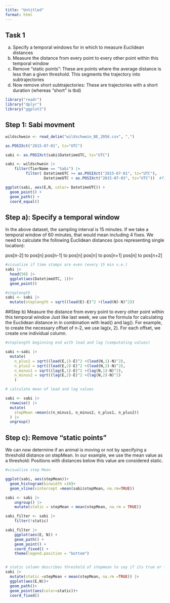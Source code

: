 ```yaml
---
title: "Untitled"
format: html
---
```


## Task 1

a) Specify a temporal windows for in which to measure Euclidean distances
b) Measure the distance from every point to every other point within this temporal window 
c) Remove “static points”: These are points where the average distance is less than a given threshold. This segments the trajectory into subtrajectories
d) Now remove short subtrajectories: These are trajectories with a short duration (whereas “short” is tbd)

```r
library("readr")
library("dplyr")
library("ggplot2")

```

## Step 1: Sabi movment

```r
wildschwein <- read_delim("wildschwein_BE_2056.csv", ",")

as.POSIXct("2015-07-01", tz="UTC")

sabi <- as.POSIXct(sabi$DatetimeUTC, tz="UTC")

sabi <- wildschwein |>
    filter(TierName == "Sabi") |> 
         filter( DatetimeUTC >= as.POSIXct("2015-07-01", tz="UTC"), 
                 DatetimeUTC < as.POSIXct("2015-07-03", tz="UTC"))  #filter Sabi and choose a certain time length


```

```r
ggplot(sabi, aes(E,N, color= DatetimeUTC)) +
  geom_point() +
  geom_path() +
  coord_equal()
```



## Step a): Specify a temporal window 
In the above dataset, the sampling interval is 15 minutes. If we take a temporal window of 60 minutes, that would mean including 4 fixes. We need to calculate the following Euclidean distances (pos representing single location):

pos[n-2] to pos[n]
pos[n-1] to pos[n]
pos[n] to pos[n+1]
pos[n] to pos[n+2]

```r
#visualise if time stamps are even (every 15 min v.e.)
sabi |> 
  head(50) |> 
  ggplot(aes(DatetimeUTC, 1))+
  geom_point()

#steplength
sabi <- sabi |> 
  mutate(steplength = sqrt((lead(E)-E)^2 +(lead(N)-N)^2))
```
##Step b)
Measure the distance from every point to every other point within this temporal window 
Just like last week, we use the formula for calculating the Euclidean distance in in combination with lead() and lag(). For example, to create the necessary offset of n-2, we use lag(x, 2). For each offset, we create one individual column.

```r
#steplength beginning end with lead and lag (computating values)

sabi <-sabi |> 
  mutate(
    n_plus1 = sqrt((lead(E,1)-E)^2 +(lead(N,1)-N)^2),
    n_plus2 = sqrt((lead(E,2)-E)^2 +(lead(N,2)-N)^2),
    n_minus1 = sqrt((lag(E,1)-E)^2 +(lag(N,1)-N)^2),
    n_minus2 = sqrt((lag(E,2)-E)^2 +(lag(N,2)-N)^2)
    )

# calculate mean of lead and lag values

sabi <- sabi |> 
  rowwise() |> 
  mutate(
    stepMean =mean(c(n_minus1, n_minus2, n_plus1, n_plus2))
  ) |> 
  ungroup()
```
## Step c): Remove “static points”
We can now determine if an animal is moving or not by specifying a threshold distance on stepMean. In our example, we use the mean value as a threshold: Positions with distances below this value are considered static.

```r
#visualise step Mean

ggplot(sabi, aes(stepMean))+
  geom_histogram(binwidth =10)+
  geom_vline(xintercept =mean(sabi$stepMean, na.rm=TRUE))

sabi <- sabi |>
    ungroup() |>
    mutate(static = stepMean < mean(stepMean, na.rm = TRUE))

sabi_filter <- sabi |>
    filter(!static)

sabi_filter |>
    ggplot(aes(E, N)) +
    geom_path() +
    geom_point() +
    coord_fixed() +
    theme(legend.position = "bottom")


# static column describes threshold of stepmean to say if its true or false
sabi |> 
  mutate(static =stepMean < mean(stepMean, na.rm =TRUE)) |> 
  ggplot(aes(E,N))+
  geom_path()+
  geom_point(aes(color=static))+
  coord_fixed()
```

